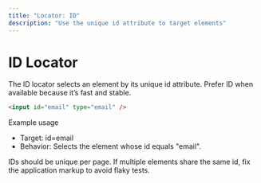 ```yaml
---
title: "Locator: ID"
description: "Use the unique id attribute to target elements"
---
```


# ID Locator

The ID locator selects an element by its unique id attribute. Prefer ID when available because it’s fast and stable.

```html
<input id="email" type="email" />
```

Example usage

- Target: id=email
- Behavior: Selects the element whose id equals "email".

<Tip>
IDs should be unique per page. If multiple elements share the same id, fix the application markup to avoid flaky tests.
</Tip>
